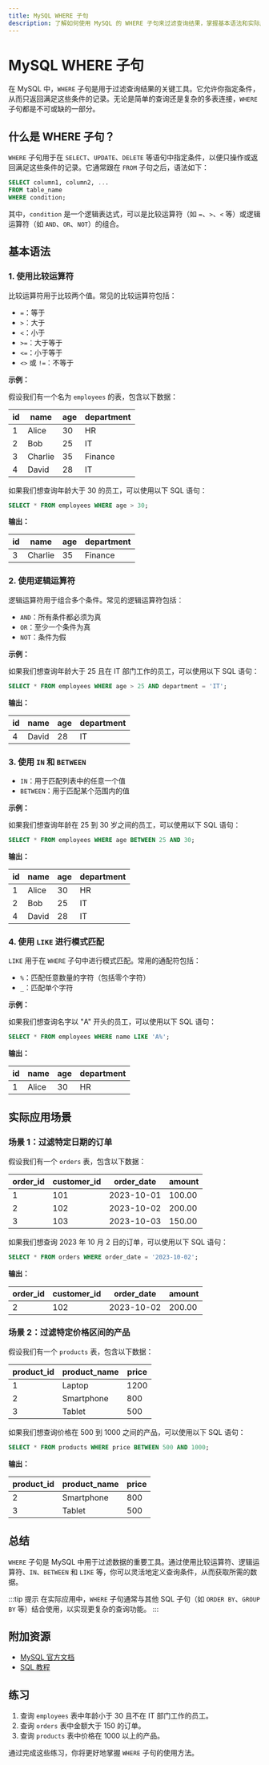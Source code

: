 ```yaml
---
title: MySQL WHERE 子句
description: 了解如何使用 MySQL 的 WHERE 子句来过滤查询结果，掌握基本语法和实际应用场景。
---
```


# MySQL WHERE 子句

在 MySQL 中，`WHERE` 子句是用于过滤查询结果的关键工具。它允许你指定条件，从而只返回满足这些条件的记录。无论是简单的查询还是复杂的多表连接，`WHERE` 子句都是不可或缺的一部分。

## 什么是 WHERE 子句？

`WHERE` 子句用于在 `SELECT`、`UPDATE`、`DELETE` 等语句中指定条件，以便只操作或返回满足这些条件的记录。它通常跟在 `FROM` 子句之后，语法如下：

```sql
SELECT column1, column2, ...
FROM table_name
WHERE condition;
```

其中，`condition` 是一个逻辑表达式，可以是比较运算符（如 `=`、`>`、`<` 等）或逻辑运算符（如 `AND`、`OR`、`NOT`）的组合。

## 基本语法

### 1. 使用比较运算符

比较运算符用于比较两个值。常见的比较运算符包括：

- `=`：等于
- `>`：大于
- `<`：小于
- `>=`：大于等于
- `<=`：小于等于
- `<>` 或 `!=`：不等于

**示例：**

假设我们有一个名为 `employees` 的表，包含以下数据：

| id  | name   | age | department |
|-----|--------|-----|------------|
| 1   | Alice  | 30  | HR         |
| 2   | Bob    | 25  | IT         |
| 3   | Charlie| 35  | Finance    |
| 4   | David  | 28  | IT         |

如果我们想查询年龄大于 30 的员工，可以使用以下 SQL 语句：

```sql
SELECT * FROM employees WHERE age > 30;
```

**输出：**

| id  | name   | age | department |
|-----|--------|-----|------------|
| 3   | Charlie| 35  | Finance    |

### 2. 使用逻辑运算符

逻辑运算符用于组合多个条件。常见的逻辑运算符包括：

- `AND`：所有条件都必须为真
- `OR`：至少一个条件为真
- `NOT`：条件为假

**示例：**

如果我们想查询年龄大于 25 且在 IT 部门工作的员工，可以使用以下 SQL 语句：

```sql
SELECT * FROM employees WHERE age > 25 AND department = 'IT';
```

**输出：**

| id  | name   | age | department |
|-----|--------|-----|------------|
| 4   | David  | 28  | IT         |

### 3. 使用 `IN` 和 `BETWEEN`

- `IN`：用于匹配列表中的任意一个值
- `BETWEEN`：用于匹配某个范围内的值

**示例：**

如果我们想查询年龄在 25 到 30 岁之间的员工，可以使用以下 SQL 语句：

```sql
SELECT * FROM employees WHERE age BETWEEN 25 AND 30;
```

**输出：**

| id  | name   | age | department |
|-----|--------|-----|------------|
| 1   | Alice  | 30  | HR         |
| 2   | Bob    | 25  | IT         |
| 4   | David  | 28  | IT         |

### 4. 使用 `LIKE` 进行模式匹配

`LIKE` 用于在 `WHERE` 子句中进行模式匹配。常用的通配符包括：

- `%`：匹配任意数量的字符（包括零个字符）
- `_`：匹配单个字符

**示例：**

如果我们想查询名字以 "A" 开头的员工，可以使用以下 SQL 语句：

```sql
SELECT * FROM employees WHERE name LIKE 'A%';
```

**输出：**

| id  | name   | age | department |
|-----|--------|-----|------------|
| 1   | Alice  | 30  | HR         |

## 实际应用场景

### 场景 1：过滤特定日期的订单

假设我们有一个 `orders` 表，包含以下数据：

| order_id | customer_id | order_date | amount |
|----------|-------------|------------|--------|
| 1        | 101         | 2023-10-01 | 100.00 |
| 2        | 102         | 2023-10-02 | 200.00 |
| 3        | 103         | 2023-10-03 | 150.00 |

如果我们想查询 2023 年 10 月 2 日的订单，可以使用以下 SQL 语句：

```sql
SELECT * FROM orders WHERE order_date = '2023-10-02';
```

**输出：**

| order_id | customer_id | order_date | amount |
|----------|-------------|------------|--------|
| 2        | 102         | 2023-10-02 | 200.00 |

### 场景 2：过滤特定价格区间的产品

假设我们有一个 `products` 表，包含以下数据：

| product_id | product_name | price |
|------------|--------------|-------|
| 1          | Laptop       | 1200  |
| 2          | Smartphone   | 800   |
| 3          | Tablet       | 500   |

如果我们想查询价格在 500 到 1000 之间的产品，可以使用以下 SQL 语句：

```sql
SELECT * FROM products WHERE price BETWEEN 500 AND 1000;
```

**输出：**

| product_id | product_name | price |
|------------|--------------|-------|
| 2          | Smartphone   | 800   |
| 3          | Tablet       | 500   |

## 总结

`WHERE` 子句是 MySQL 中用于过滤数据的重要工具。通过使用比较运算符、逻辑运算符、`IN`、`BETWEEN` 和 `LIKE` 等，你可以灵活地定义查询条件，从而获取所需的数据。

:::tip 提示
在实际应用中，`WHERE` 子句通常与其他 SQL 子句（如 `ORDER BY`、`GROUP BY` 等）结合使用，以实现更复杂的查询功能。
:::

## 附加资源

- [MySQL 官方文档](https://dev.mysql.com/doc/)
- [SQL 教程](https://www.w3schools.com/sql/)

## 练习

1. 查询 `employees` 表中年龄小于 30 且不在 IT 部门工作的员工。
2. 查询 `orders` 表中金额大于 150 的订单。
3. 查询 `products` 表中价格在 1000 以上的产品。

通过完成这些练习，你将更好地掌握 `WHERE` 子句的使用方法。